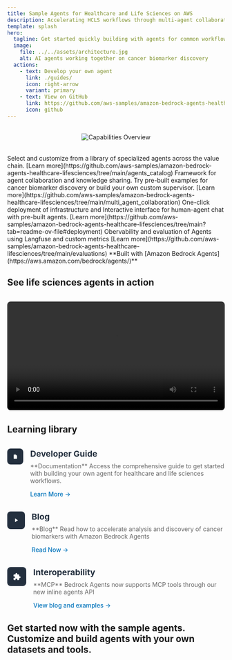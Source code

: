 ```yaml
---
title: Sample Agents for Healthcare and Life Sciences on AWS
description: Accelerating HCLS workflows through multi-agent collaboration with Amazon Bedrock
template: splash
hero:
  tagline: Get started quickly building with agents for common workflows across drug research, clinical trials, and commercialization
  image:
    file: ../../assets/architecture.jpg
    alt: AI agents working together on cancer biomarker discovery
  actions:
    - text: Develop your own agent
      link: ./guides/
      icon: right-arrow
      variant: primary
    - text: View on GitHub
      link: https://github.com/aws-samples/amazon-bedrock-agents-healthcare-lifesciences/tree/main
      icon: github
---
```


<div style="text-align: center; margin: 2rem 0;">
  <Image 
    src={HCLSagents} 
    alt="Capabilities Overview" 
    width={1200}
    height={600}
    style="max-width: 100%;"
  />
</div>
<CardGrid> 
 <Card title="Agents Catalog" icon="puzzle"> Select and customize from a library of specialized agents across the value chain. [Learn more](https://github.com/aws-samples/amazon-bedrock-agents-healthcare-lifesciences/tree/main/agents_catalog) </Card> 
 <Card title="Multi-agent Collaboration" icon="setting"> Framework for agent collaboration and knowledge sharing. Try pre-built examples for cancer biomarker discovery or build your own custom supervisor. [Learn more](https://github.com/aws-samples/amazon-bedrock-agents-healthcare-lifesciences/tree/main/multi_agent_collaboration) </Card> 
 <Card title="Deployment" icon="laptop"> One-click deployment of infrastructure and Interactive interface for human-agent chat with pre-built agents. [Learn more](https://github.com/aws-samples/amazon-bedrock-agents-healthcare-lifesciences/tree/main?tab=readme-ov-file#deployment) </Card> 
 <Card title="Evaluations" icon="check"> Obervability and evaluation of Agents using Langfuse and custom metrics [Learn more](https://github.com/aws-samples/amazon-bedrock-agents-healthcare-lifesciences/tree/main/evaluations) </Card> 
</CardGrid>
**Built with [Amazon Bedrock Agents](https://aws.amazon.com/bedrock/agents/)**

## See life sciences agents in action 
<div style="text-align: center; margin: 2rem 0;">
  <video 
    controls 
    width="800" 
    style="max-width: 100%; border-radius: 8px;"
  >
    <source src="https://d2dnsxs0d2upyb.cloudfront.net/agents-demo/biomarkers_agents_demo_new_ux.mp4" type="video/mp4" />
    Your browser does not support the video tag.
  </video>
</div>

## Learning library

<div style="display: grid; grid-template-columns: repeat(auto-fit, minmax(300px, 1fr)); gap: 2rem; margin: 2rem 0;">
  <div style={{
    background: '#f8f9fa',
    borderRadius: '12px',
    padding: '2rem',
    border: '1px solid #e9ecef',
    transition: 'transform 0.2s, box-shadow 0.2s',
    ':hover': {
      transform: 'translateY(-4px)',
      boxShadow: '0 4px 12px rgba(0,0,0,0.1)'
    }
  }}>
    <div style="display: flex; align-items: start; gap: 1rem;">
      <div style="background: #232f3e; padding: 0.8rem; border-radius: 8px;">
        <svg width="24" height="24" viewBox="0 0 24 24" fill="white">
          <path d="M14 2H6C4.9 2 4 2.9 4 4V20C4 21.1 4.9 22 6 22H18C19.1 22 20 21.1 20 20V8L14 2Z"/>
        </svg>
      </div>
      <div>
        <h3 style="margin: 0; color: #232f3e; font-size: 1.2rem;">Developer Guide</h3>
        <p style="margin-top: 0.5rem; color: #666;">
          **Documentation**  
          Access the comprehensive guide to get started with building your own agent for healthcare and life sciences workflows.
        </p>
        <a href="https://aws-samples.github.io/amazon-bedrock-agents-healthcare-lifesciences/guides/" 
           style="color: #0073bb; text-decoration: none; font-weight: 500;">
          Learn More →
        </a>
      </div>
    </div>
  </div>

  <div style={{
    background: '#f8f9fa',
    borderRadius: '12px',
    padding: '2rem',
    border: '1px solid #e9ecef',
    transition: 'transform 0.2s, box-shadow 0.2s',
    ':hover': {
      transform: 'translateY(-4px)',
      boxShadow: '0 4px 12px rgba(0,0,0,0.1)'
    }
  }}>
    <div style="display: flex; align-items: start; gap: 1rem;">
      <div style="background: #232f3e; padding: 0.8rem; border-radius: 8px;">
        <svg width="24" height="24" viewBox="0 0 24 24" fill="white">
          <path d="M8 5V19L19 12L8 5Z"/>
        </svg>
      </div>
      <div>
        <h3 style="margin: 0; color: #232f3e; font-size: 1.2rem;">Blog</h3>
        <p style="margin-top: 0.5rem; color: #666;">
          **Blog**  
          Read how to accelerate analysis and discovery of cancer biomarkers with Amazon Bedrock Agents
        </p>
        <a href="https://aws.amazon.com/blogs/machine-learning/accelerate-analysis-and-discovery-of-cancer-biomarkers-with-amazon-bedrock-agents/" 
           style="color: #0073bb; text-decoration: none; font-weight: 500;">
          Read Now →
        </a>
      </div>
    </div>
  </div>

  <div style={{
    background: '#f8f9fa',
    borderRadius: '12px',
    padding: '2rem',
    border: '1px solid #e9ecef',
    transition: 'transform 0.2s, box-shadow 0.2s',
    ':hover': {
      transform: 'translateY(-4px)',
      boxShadow: '0 4px 12px rgba(0,0,0,0.1)'
    }
  }}>
    <div style="display: flex; align-items: start; gap: 1rem;">
      <div style="background: #232f3e; padding: 0.8rem; border-radius: 8px;">
        <svg width="24" height="24" viewBox="0 0 24 24" fill="white">
          <path d="M20.5 11H19V7C19 5.9 18.1 5 17 5H13V3.5C13 2.12 11.88 1 10.5 1C9.12 1 8 2.12 8 3.5V5H4C2.9 5 2 5.9 2 7V10.8H3.5C5 10.8 6.2 12 6.2 13.5C6.2 15 5 16.2 3.5 16.2H2V20C2 21.1 2.9 22 4 22H7.8V20.5C7.8 19 9 17.8 10.5 17.8C12 17.8 13.2 19 13.2 20.5V22H17C18.1 22 19 21.1 19 20V16H20.5C21.88 16 23 14.88 23 13.5C23 12.12 21.88 11 20.5 11Z"/>
        </svg>
      </div>
      <div>
        <h3 style="margin: 0; color: #232f3e; font-size: 1.2rem;">Interoperability</h3>
        <p style="margin-top: 0.5rem; color: #666;">
          **MCP**  
          Bedrock Agents now supports MCP tools through our new inline agents API 
        </p>
        <a href="https://aws.amazon.com/blogs/machine-learning/harness-the-power-of-mcp-servers-with-amazon-bedrock-agents/" 
           style="color: #0073bb; text-decoration: none; font-weight: 500;">
          View blog and examples →
        </a>
      </div>
    </div>
  </div>
</div>


## Get started now with the sample agents. Customize and build agents with your own datasets and tools. 

